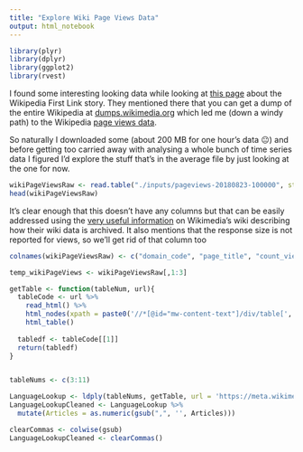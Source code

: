 ```yaml
---
title: "Explore Wiki Page Views Data"
output: html_notebook
---
```

```r
library(plyr)
library(dplyr)
library(ggplot2)
library(rvest)
```
I found some interesting looking data while looking at [this page](https://en.wikipedia.org/wiki/User:Ilmari_Karonen/First_link) about the Wikipedia First Link story. They mentioned there that you can get a dump of the entire Wikipedia at [dumps.wikimedia.org](dumps.wikimedia.org) which led me (down a windy path) to the Wikipedia [page views data](https://dumps.wikimedia.org/other/pageviews/readme.html).

So naturally I downloaded some (about 200 MB for one hour's data 😐) and before getting too carried away with analysing a whole bunch of time series data I figured I'd explore the stuff that's in the average file by just looking at the one for now.

```r
wikiPageViewsRaw <- read.table("./inputs/pageviews-20180823-100000", stringsAsFactors = F, sep = " ")
head(wikiPageViewsRaw)
```

It's clear enough that this doesn't have any columns but that can be easily addressed using the [very useful information](https://wikitech.wikimedia.org/wiki/Analytics/Data_Lake/Traffic/Pageviews) on Wikimedia's wiki describing how their wiki data is archived. It also mentions that the response size is not reported for views, so we'll get rid of that column too

```r
colnames(wikiPageViewsRaw) <- c("domain_code", "page_title", "count_views", "total_response_size")

temp_wikiPageViews <- wikiPageViewsRaw[,1:3]

getTable <- function(tableNum, url){
  tableCode <- url %>% 
    read_html() %>%
    html_nodes(xpath = paste0('//*[@id="mw-content-text"]/div/table[', tableNum,']')) %>%
    html_table()
               
  tabledf <- tableCode[[1]]
  return(tabledf)
}


tableNums <- c(3:11)

LanguageLookup <- ldply(tableNums, getTable, url = 'https://meta.wikimedia.org/wiki/List_of_Wikipedias')
LanguageLookupCleaned <- LanguageLookup %>% 
  mutate(Articles = as.numeric(gsub(",", '', Articles)))

clearCommas <- colwise(gsub)
LanguageLookupCleaned <- clearCommas()

```

